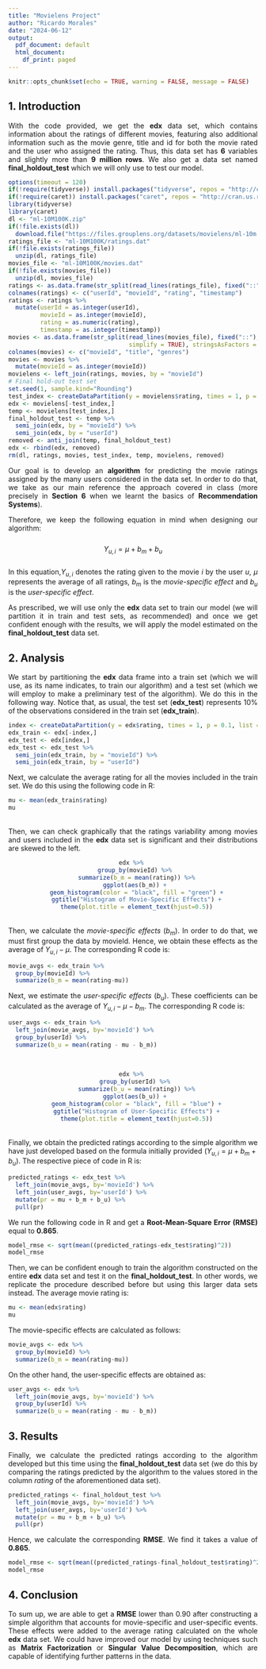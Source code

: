 ---
title: "Movielens Project"
author: "Ricardo Morales"
date: "2024-06-12"
output:
  pdf_document: default
  html_document:
    df_print: paged
---

<style>
body {
text-align: justify}
</style>

```{r setup, include=FALSE}
knitr::opts_chunk$set(echo = TRUE, warning = FALSE, message = FALSE)
```

## 1. Introduction

With the code provided, we get the **edx** data set, which contains information about the ratings of different  movies, featuring also additional information such as the movie genre, title and id for both the movie rated and the user who assigned the rating. Thus, this data set has **6** variables and slightly more than **9 million rows**. We also get a data set named **final_holdout_test** which we will only use to test our model.  

```{r, echo=FALSE}
options(timeout = 120)
if(!require(tidyverse)) install.packages("tidyverse", repos = "http://cran.us.r-project.org")
if(!require(caret)) install.packages("caret", repos = "http://cran.us.r-project.org")
library(tidyverse)
library(caret)
dl <- "ml-10M100K.zip"
if(!file.exists(dl))
  download.file("https://files.grouplens.org/datasets/movielens/ml-10m.zip", dl)
ratings_file <- "ml-10M100K/ratings.dat"
if(!file.exists(ratings_file))
  unzip(dl, ratings_file)
movies_file <- "ml-10M100K/movies.dat"
if(!file.exists(movies_file))
  unzip(dl, movies_file)
ratings <- as.data.frame(str_split(read_lines(ratings_file), fixed("::"), simplify = TRUE), stringsAsFactors = FALSE)
colnames(ratings) <- c("userId", "movieId", "rating", "timestamp")
ratings <- ratings %>%
  mutate(userId = as.integer(userId),
         movieId = as.integer(movieId),
         rating = as.numeric(rating),
         timestamp = as.integer(timestamp))
movies <- as.data.frame(str_split(read_lines(movies_file), fixed("::"), 
                                  simplify = TRUE), stringsAsFactors = FALSE)
colnames(movies) <- c("movieId", "title", "genres")
movies <- movies %>%
  mutate(movieId = as.integer(movieId))
movielens <- left_join(ratings, movies, by = "movieId")
# Final hold-out test set
set.seed(1, sample.kind="Rounding")
test_index <- createDataPartition(y = movielens$rating, times = 1, p = 0.1, list = FALSE)
edx <- movielens[-test_index,]
temp <- movielens[test_index,]
final_holdout_test <- temp %>% 
  semi_join(edx, by = "movieId") %>%
  semi_join(edx, by = "userId")
removed <- anti_join(temp, final_holdout_test)
edx <- rbind(edx, removed)
rm(dl, ratings, movies, test_index, temp, movielens, removed)
```

Our goal is to develop an **algorithm** for predicting the movie ratings assigned by the many users considered in the data set. In order to do that, we take as our main reference the approach covered in class (more precisely in **Section 6** when we learnt the basics of **Recommendation Systems**).  

Therefore, we keep the following equation in mind when designing our algorithm:  
<br>
$$Y_{u,i}=\mu+b_m+b_u$$
<br>
In this equation,$Y_{u,i}$ denotes the rating given to the movie _i_ by the user _u_,  $\mu$ represents the average of all ratings, $b_m$ is the _movie-specific effect_ and $b_u$ is the _user-specific effect_.  

As prescribed, we will use only the **edx** data set to train our model (we will partition it in train and test sets, as recommended) and once we get confident enough with the results, we will apply the model estimated on the **final_holdout_test** data set.  

## 2. Analysis

We start by partitioning the **edx** data frame into a train set (which we will use, as its name indicates, to train our algorithm) and a test set (which we will employ to make a preliminary test of the algorithm). We do this in the following way. Notice that, as usual, the test set (**edx_test**) represents 10% of the observations considered in the train set (**edx_train**).  

```{r, echo=FALSE}
index <- createDataPartition(y = edx$rating, times = 1, p = 0.1, list = FALSE)
edx_train <- edx[-index,]
edx_test <- edx[index,]
edx_test <- edx_test %>%
  semi_join(edx_train, by = "movieId") %>%
  semi_join(edx_train, by = "userId")
```

Next, we calculate the average rating for all the movies included in the train set. We do this using the following code in R:  

```{r, echo=TRUE}
mu <- mean(edx_train$rating)
mu
```
<br>
Then, we can check graphically that the ratings variability among movies and users included in the **edx** data set is significant and their distributions are skewed to the left.  
<center>
```{r, echo=FALSE}
edx %>% 
  group_by(movieId) %>% 
  summarize(b_m = mean(rating)) %>%
  ggplot(aes(b_m)) + 
  geom_histogram(color = "black", fill = "green") +
  ggtitle("Histogram of Movie-Specific Effects") +
  theme(plot.title = element_text(hjust=0.5))
```
</center>
<br>
Then, we calculate the _movie-specific effects_ ($b_m$). In order to do that, we must first group the data by movieId. Hence, we obtain these effects as the average of $Y_{u,i}-\mu$. The corresponding R code is:  

```{r, echo=TRUE}
movie_avgs <- edx_train %>%
  group_by(movieId) %>%
  summarize(b_m = mean(rating-mu))
```

Next, we estimate the _user-specific effects_ ($b_u$). These coefficients can be calculated as the average of $Y_{u,i}-\mu-b_m$. The corresponding R code is:  

```{r, echo=TRUE}
user_avgs <- edx_train %>% 
  left_join(movie_avgs, by='movieId') %>%
  group_by(userId) %>%
  summarize(b_u = mean(rating - mu - b_m))
```
<br>
<center>
```{r, echo=FALSE}
edx %>% 
  group_by(userId) %>% 
  summarize(b_u = mean(rating)) %>%
  ggplot(aes(b_u)) + 
  geom_histogram(color = "black", fill = "blue") +
  ggtitle("Histogram of User-Specific Effects") +
  theme(plot.title = element_text(hjust=0.5))
```
</center>
<br>
Finally, we obtain the predicted ratings according to the simple algorithm we have just developed based on the formula initially provided ($Y_{u,i}=\mu+b_m+b_u$). The respective piece of code in R is:  

```{r, echo=TRUE}
predicted_ratings <- edx_test %>% 
  left_join(movie_avgs, by='movieId') %>%
  left_join(user_avgs, by='userId') %>%
  mutate(pr = mu + b_m + b_u) %>%
  pull(pr)
```

We run the following code in R and get a **Root-Mean-Square Error (RMSE)** equal to **0.865**.  

```{r, echo=TRUE}
model_rmse <- sqrt(mean((predicted_ratings-edx_test$rating)^2))
model_rmse
```
Then, we can be confident enough to train the algorithm constructed on the entire **edx** data set and test it on the **final_holdout_test**. In other words, we replicate the procedure described before but using this larger data sets instead. The average movie rating is:  

```{r, echo=TRUE}
mu <- mean(edx$rating)
mu
```

The movie-specific effects are calculated as follows:  

```{r, echo=TRUE}
movie_avgs <- edx %>%
  group_by(movieId) %>%
  summarize(b_m = mean(rating-mu))
```

On the other hand, the user-specific effects are obtained as:  

```{r, echo=TRUE}
user_avgs <- edx %>% 
  left_join(movie_avgs, by='movieId') %>%
  group_by(userId) %>%
  summarize(b_u = mean(rating - mu - b_m))
```

## 3. Results

Finally, we calculate the predicted ratings according to the algorithm developed but this time using the **final_holdout_test** data set (we do this by comparing the ratings predicted by the algorithm to the values stored in the column _rating_ of the aforementioned data set).

```{r, echo=TRUE}
predicted_ratings <- final_holdout_test %>% 
  left_join(movie_avgs, by='movieId') %>%
  left_join(user_avgs, by='userId') %>%
  mutate(pr = mu + b_m + b_u) %>%
  pull(pr)
```

Hence, we calculate the corresponding **RMSE**. We find it takes a value of **0.865**.  

```{r, echo=TRUE}
model_rmse <- sqrt(mean((predicted_ratings-final_holdout_test$rating)^2))
model_rmse
```
## 4. Conclusion
To sum up, we are able to get a **RMSE** lower than 0.90 after constructing a simple algorithm that accounts for movie-specific and user-specific events. These effects were added to the average rating calculated on the whole **edx** data set. We could have improved our model by using techniques such as **Matrix Factorization** or **Singular Value Decomposition**, which are capable of identifying further patterns in the data.
